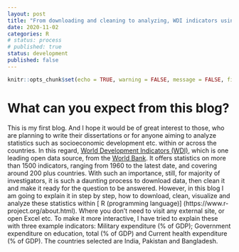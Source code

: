 ```yaml
---
layout: post
title: "From downloading and cleaning to analyzing, WDI indicators using R with codes and examples"
date: 2020-11-02
categories: R
# status: process
# published: true
status: development
published: false
---
```


```r
knitr::opts_chunk$set(echo = TRUE, warning = FALSE, message = FALSE, fig.align = 'center', fig.width = 8, fig.height = 6)
```

# What can you expect from this blog?
This is my first blog. And I hope it would be of great interest to those, who are planning to write their dissertations or for anyone aiming to analyze statistics such as socioeconomic development etc. within or across the countries. In this regard, [World Development Indicators (WDI)](http://datatopics.worldbank.org/world-development-indicators/), which is one leading open data source, from the [World Bank](http://www.worldbank.org/). It offers statistics on more than 1500 indicators, ranging from 1960 to the latest date, and covering around 200 plus countries. With such an importance, still, for majority of investigators, it is such a daunting process to download data, then clean it and make it ready for the question to be answered. 
However, in this blog I am going to explain it in step by step, how to download, clean, visualize and analyze these statistics within [
R (programming language)] (https://www.r-project.org/about.html). Where you don’t need to visit any external site, or open Excel etc.
To make it more interactive, I have tried to explain these with three example indicators: Military expenditure (% of GDP); Government expenditure on education, total (% of GDP) and Current health expenditure (% of GDP). The countries selected are India, Pakistan and Bangladesh.



